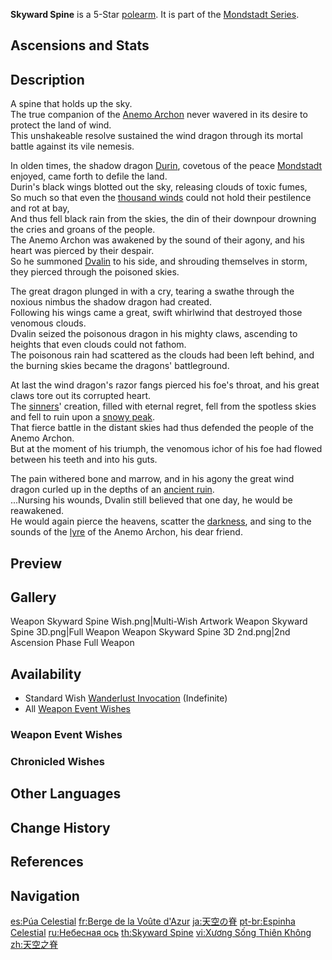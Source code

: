 {{Weapon Infobox
|title          = Sky&shy;ward Spine
|id             = 13502
|image          = <gallery>
Weapon Skyward Spine.png|Base
Weapon Skyward Spine 2nd.png|2nd Ascension
</gallery>
|type           = Polearm
|series         = Mondstadt
|releaseDate    = 2020-09-28
|quality        = 5
|base_atk       = 48
|2nd_stat_type  = Energy Recharge
|2nd_stat       = 8%
|obtain         = Wishes
|passive        = Black Wing
|effect         = Increases CRIT Rate by (var1)% and increases Normal ATK SPD by 12%. Additionally, Normal and Charged Attacks hits on opponents have a 50% chance to trigger a vacuum blade that deals (var2)% of ATK as DMG in a small [[AoE]]. This effect can occur no more than once every 2s.
|eff_rank1_var1 = 8
|eff_rank2_var1 = 10
|eff_rank3_var1 = 12
|eff_rank4_var1 = 14
|eff_rank5_var1 = 16
|eff_rank1_var2 = 40
|eff_rank2_var2 = 55
|eff_rank3_var2 = 70
|eff_rank4_var2 = 85
|eff_rank5_var2 = 100
|eff_att1       = CRIT Rate
|eff_att2       = Physical DMG
|eff_att3       = ATK SPD
|eff_att4       = AoE
|eff_att5       = Effect Triggered by Normal Attack
}}
{{Description|A polearm that symbolizes Dvalin's fire resolve. The upright shaft of this weapon points towards the heavens, clad in the might of sky and wind.}}
'''Skyward Spine''' is a 5-Star [[polearm]]. It is part of the [[Mondstadt Series]].

==Ascensions and Stats==
{{Weapon Ascensions and Stats
|ascendMat1 = Fetters of the Dandelion Gladiator
|bossMat1   = Chaos Device
|commonMat1 = Divining Scroll
|ascendMat2 = Chains of the Dandelion Gladiator
|bossMat2   = Chaos Circuit
|commonMat2 = Sealed Scroll
|ascendMat3 = Shackles of the Dandelion Gladiator
|commonMat3 = Forbidden Curse Scroll
|bossMat3   = Chaos Core
|ascendMat4 = Dream of the Dandelion Gladiator
}}

==Description==
A spine that holds up the sky.<br>
The true companion of the [[Barbatos|Anemo Archon]] never wavered in its desire to protect the land of wind.<br>
This unshakeable resolve sustained the wind dragon through its mortal battle against its vile nemesis.

In olden times, the shadow dragon [[Durin]], covetous of the peace [[Mondstadt]] enjoyed, came forth to defile the land.<br>
Durin's black wings blotted out the sky, releasing clouds of toxic fumes,<br>
So much so that even the [[Thousand Winds|thousand winds]] could not hold their pestilence and rot at bay,<br>
And thus fell black rain from the skies, the din of their downpour drowning the cries and groans of the people.<br>
The Anemo Archon was awakened by the sound of their agony, and his heart was pierced by their despair.<br>
So he summoned [[Dvalin]] to his side, and shrouding themselves in storm, they pierced through the poisoned skies.

The great dragon plunged in with a cry, tearing a swathe through the noxious nimbus the shadow dragon had created.<br>
Following his wings came a great, swift whirlwind that destroyed those venomous clouds.<br>
Dvalin seized the poisonous dragon in his mighty claws, ascending to heights that even clouds could not fathom.<br>
The poisonous rain had scattered as the clouds had been left behind, and the burning skies became the dragons' battleground.

At last the wind dragon's razor fangs pierced his foe's throat, and his great claws tore out its corrupted heart.<br>
The [[Rhinedottir|sinners]]' creation, filled with eternal regret, fell from the spotless skies and fell to ruin upon a [[Dragonspine|snowy peak]].<br>
That fierce battle in the distant skies had thus defended the people of the Anemo Archon.<br>
But at the moment of his triumph, the venomous ichor of his foe had flowed between his teeth and into his guts.

The pain withered bone and marrow, and in his agony the great wind dragon curled up in the depths of an [[Stormterror's Lair|ancient ruin]].<br>
...Nursing his wounds, Dvalin still believed that one day, he would be reawakened.<br>
He would again pierce the heavens, scatter the [[Abyss|darkness]], and sing to the sounds of the [[Holy Lyre der Himmel|lyre]] of the Anemo Archon, his dear friend.

==Preview==
{{Preview
|file    = Weapon Skyward Spine Passive
|caption = Vacuum blade effect
}}

==Gallery==
<gallery>
Weapon Skyward Spine Wish.png|Multi-Wish Artwork
Weapon Skyward Spine 3D.png|Full Weapon
Weapon Skyward Spine 3D 2nd.png|2nd Ascension Phase Full Weapon
</gallery>

==Availability==
*Standard Wish [[Wanderlust Invocation]] (Indefinite)
*All [[Weapon Event Wishes]]

===Weapon Event Wishes===
{{Featured}}

===Chronicled Wishes===
{{Featured|chronicled=1}}

==Other Languages==
{{Other Languages
|1_en     = Skyward Spine
|1_zhs    = 天空之脊
|1_zhs_rm = Tiānkōng zhī Jí
|1_zht    = 天空之脊
|1_zht_rm = Tiānkōng zhī Jí
|1_zh_tl  = Spine of the Sky
|1_ja     = 天空の脊
|1_ja_rm  = Tenkuu no Seki<ref>HoYoverse Japanese Customer Support Response: [[:File:CS JA Weapon Pronunciation Reply.png|Japanese Pronunciation of Various Weapons]]</ref>
|1_ja_tl  = Sky's Spine
|1_ko     = 천공의 마루
|1_ko_rm  = Cheongong-ui Maru
|1_ko_tl  = Sky's Ridge
|1_es     = Púa Celestial
|1_es_tl  = Celestial Spike
|1_fr     = Berge de la Voûte d'Azur
|1_fr_tl  = Riverbank of the Azure Vault
|1_ru     = Небесная ось
|1_ru_tl  = Heavenly Axis
|1_th     = Skyward Spine
|1_vi     = Xương Sống Thiên Không
|1_vi_tl  = Sky Backbone
|1_de     = Himmelsgrat
|1_de_tl  = Sky Ridge
|1_id     = Skyward Spine
|1_pt     = Espinha Celestial
|1_pt_tl  = Celestial Spine
|1_tr     = Göklerin Omurgası
|1_tr_tl  = The Skies' Spine
|1_it     = Lancia d'osso celeste
|1_it_tl  = Celestial Bone Spear

|2_en     = Black Wing
|2_zhs    = 斫断黑翼的利齿
|2_zhs_rm = Zhuóduàn Hēiyì de Lìchǐ
|2_zht    = 斫斷黑翼的利齒
|2_zht_rm = Zhuóduàn Hēiyì de Lìchǐ
|2_zh_tl  = 
|2_ja     = 黒翼を切り裂く鋭牙
|2_ja_rm  = Kouyoku wo Kirisaku Eiga
|2_ja_tl  = Sharp Tooth Cutting Off Black Wing
|2_ko     = 검은 날개를 절단하는 이빨
|2_ko_tl  = Tooth That Cuts the Black Wing
|2_es     = Colmillo quebrantador
|2_es_tl  = Breaking Fang
|2_fr     = Plume de jais
|2_fr_tl  = {{w|Jet (gemstone)|Jet}} Feather
|2_ru     = Клык, пронзивший тьму
|2_ru_tl  = Dark-Piercing Fang
|2_th     = Black Wing
|2_vi     = Răng Nanh Đen Vỡ Nát
|2_vi_tl  = Broken Black Fang
|2_de     = Flügelbrecher
|2_de_tl  = Wingbreaker
|2_id     = Black Wing
|2_pt     = Asas Negras
|2_pt_tl  = 
|2_tr     = Kara Kanat
|2_tr_tl  = Black Wing
|2_it     = Ala nera
|2_it_tl  = Black Wing
}}

==Change History==
{{Change History|1.0}}

==References==
{{Reflist}}

==Navigation==
{{Weapons by Series Navbox|series=Mondstadt}}
{{Weapon Navbox|Polearms}}

[[es:Púa Celestial]]
[[fr:Berge de la Voûte d'Azur]]
[[ja:天空の脊]]
[[pt-br:Espinha Celestial]]
[[ru:Небесная ось]]
[[th:Skyward Spine]]
[[vi:Xương Sống Thiên Không]]
[[zh:天空之脊]]
